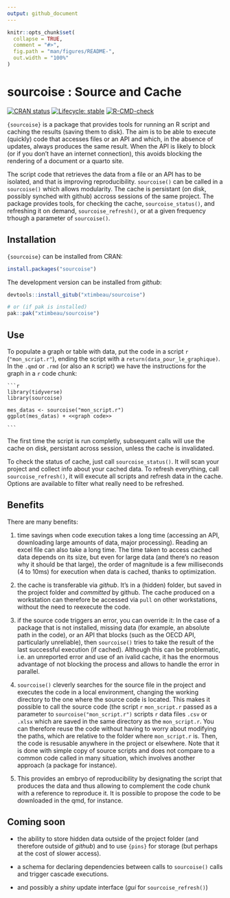 ```yaml
---
output: github_document
---
```


<!-- README.md is generated from README.Rmd. Please edit that file -->

```r
knitr::opts_chunk$set(
  collapse = TRUE,
  comment = "#>",
  fig.path = "man/figures/README-",
  out.width = "100%"
)
```

# sourcoise : Source and Cache

<!-- badges: start -->
[![CRAN status](https://www.r-pkg.org/badges/version/sourcoise)](https://CRAN.R-project.org/package=sourcoise)
[![Lifecycle: stable](https://img.shields.io/badge/lifecycle-stable-brightgreen.svg)](https://lifecycle.r-lib.org/articles/stages.html#stable)
[![R-CMD-check](https://github.com/xtimbeau/sourcoise/actions/workflows/R-CMD-check.yaml/badge.svg)](https://github.com/xtimbeau/sourcoise/actions/workflows/R-CMD-check.yaml)
<!-- badges: end -->

`{sourcoise}` is a package that provides tools for running an R script and caching the results (saving them to disk). The aim is to be able to execute (quickly) code that accesses files or an API and which, in the absence of updates, always produces the same result. When the API is likely to block (or if you don't have an internet connection), this avoids blocking the rendering of a document or a quarto site.

The script code that retrieves the data from a file or an API has to be isolated, and that is improving reproducibility. `sourcoise()` can be called in a `sourcoise()` which allows modularity. The cache is persistant (on disk, possibly synched with github) accross sessions of the same project. The package provides tools, for
checking the cache, `sourcoise_status()`, and refreshing it on demand, `sourcoise_refresh()`, or at a given frequency trhough a parameter of `sourcoise()`.

## Installation

`{sourcoise}` can be installed from CRAN:

```r
install.packages("sourcoise")
```

The development version can be installed from *github*:

```r
devtools::install_gitub("xtimbeau/sourcoise")

# or (if pak is installed)
pak::pak("xtimbeau/sourcoise")
```

## Use

To populate a graph or table with data, put the code in a script `r` (`"mon_script.r"`), ending the script with a `return(data_pour_le_graphique)`.
In the `.qmd` or `.rmd` (or also an `R` script) we have the instructions for the graph in a `r` code chunk:

````qmd
```r
library(tidyverse)
library(sourcoise)

mes_datas <- sourcoise("mon_script.r")
ggplot(mes_datas) + <<graph code>>

```
````

The first time the script is run completly, subsequent calls will use the cache on disk, persistant across session, unless the cache is invalidated.

To check the status of cache, just call `sourcoise_status()`. It will scan your project and collect info about your cached data.
To refresh everything, call `sourcoise_refresh()`, it will execute all scripts and refresh data in the cache. Options are available to filter what really need to be refreshed.

## Benefits

There are many benefits:

1. time savings when code execution takes a long time (accessing an API, downloading large amounts of data, major processing). Reading an excel file can also take a long time. The time taken to access cached data depends on its size, but even for large data (and there's no reason why it should be that large), the order of magnitude is a few milliseconds (4 to 10ms) for execution when data is cached, thanks to optimization.

2. the cache is transferable via *github*. It's in a (hidden) folder, but saved in the project folder and *committed* by github. The cache produced on a workstation can therefore be accessed via `pull` on other workstations, without the need to reexecute the code.

3. if the source code triggers an error, you can override it: In the case of a package that is not installed, missing data (for example, an absolute path in the code), or an API that blocks (such as the OECD API, particularly unreliable), then `sourcoise()` tries to take the result of the last successful execution (if cached). Although this can be problematic, i.e. an unreported error and use of an ivalid cache, it has the enormous advantage of not blocking the process and allows to handle the error in parallel.

4. `sourcoise()` cleverly searches for the source file in the project and executes the code in a local environment, changing the working directory to the one where the source code is located. This makes it possible to call the source code (the script `r` `mon_script.r` passed as a parameter to `sourcoise("mon_script.r")` scripts `r` data files `.csv` or `.xlsx` which are saved in the same directory as the `mon_script.r`. You can therefore reuse the code without having to worry about modifying the paths, which are relative to the folder where `mon_script.r` is. Then, the code is resusable anywhere in the project or elsewhere. Note that it is done with  simple copy of source scripts and does not compare to a common code called in many situation, which involves another approach (a package for instance).

5. This provides an embryo of reproducibility by designating the script that produces the data and thus allowing to complement the code chunk with a reference to reproduce it. It is possible to propose the code to be downloaded in the qmd, for instance.

## Coming soon

- the ability to store hidden data outside of the project folder (and therefore outside of *github*) and to use `{pins}` for storage (but perhaps at the cost of slower access).

- a schema for declaring dependencies between calls to `sourcoise()` calls and trigger cascade executions.

- and possibly a *shiny* update interface (*gui* for `sourcoise_refresh()`)
